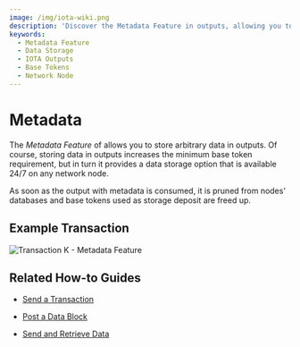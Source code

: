 ```yaml
---
image: /img/iota-wiki.png
description: 'Discover the Metadata Feature in outputs, allowing you to store arbitrary data in outputs, providing a data storage option available 24/7 on any network node.'
keywords:
  - Metadata Feature
  - Data Storage
  - IOTA Outputs
  - Base Tokens
  - Network Node
---
```



# Metadata

The _Metadata Feature_ of allows you to store arbitrary data in outputs.
Of course, storing data in outputs increases the minimum base token requirement, but in turn it provides a data storage
option that is available 24/7 on any network node.

As soon as the output with metadata is consumed, it is pruned from nodes' databases and base tokens used as storage
deposit are freed up.

## Example Transaction

![Transaction K - Metadata Feature](/img/stardust_explanations/stardust_ledger_anatomy/simple_transaction/tx_K.svg)

## Related How-to Guides

<Tabs groupId="library">
<TabItem value="wallet.rs" label="wallet.rs" >

- [Send a Transaction](https://wiki.iota.org/shimmer/wallet.rs/how_tos/outputs_and_transactions/send_transaction/)

</TabItem>
<TabItem value="iota.rs" label="iota.rs">

- [Post a Data Block](https://wiki.iota.org/shimmer/iota.rs/how_tos/post_block/)

</TabItem>
<TabItem value="iota.js" label="iota.js">

- [Send and Retrieve Data](https://wiki.iota.org/shimmer/iota.js/how_tos/data/)

</TabItem>
</Tabs>
